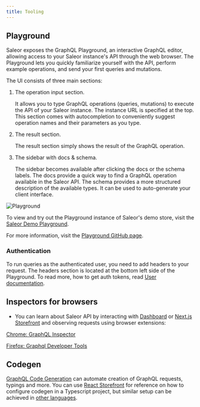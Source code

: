 ```yaml
---
title: Tooling
---
```


## Playground

Saleor exposes the GraphQL Playground, an interactive GraphQL editor, allowing access to your Saleor instance's API through the web browser. The Playground lets you quickly familiarize yourself with the API, perform example operations, and send your first queries and mutations.

The UI consists of three main sections:

1. The operation input section.

   It allows you to type GraphQL operations (queries, mutations) to execute the API of your Saleor instance. The instance URL is specified at the top. This section comes with autocompletion to conveniently suggest operation names and their parameters as you type.

2. The result section.

   The result section simply shows the result of the GraphQL operation.

3. The sidebar with docs & schema.

   The sidebar becomes available after clicking the docs or the schema labels. The docs provide a quick way to find a GraphQL operation available in the Saleor API.
   The schema provides a more structured description of the available types. It can be used to auto-generate your client interface.

![Playground](./api-playground.png)

To view and try out the Playground instance of Saleor's demo store, visit the [Saleor Demo Playground](https://demo.saleor.io/graphql/).

For more information, visit the [Playground GitHub page](https://github.com/prisma/graphql-playground).

### Authentication

To run queries as the authenticated user, you need to add headers to your request. The headers section is located at the bottom left side of the Playground. To read more, how to get auth tokens, read [User documentation](developer/users.mdx#authentication).

## Inspectors for browsers

- You can learn about Saleor API by interacting with [Dashboard](https://github.com/saleor/saleor-dashboard) or [Next.js Storefront](https://github.com/saleor/react-storefront) and observing requests using browser extensions:

[Chrome: GraphQL Inspector](https://chrome.google.com/webstore/detail/graphql-network-inspector/ndlbedplllcgconngcnfmkadhokfaaln)

[Firefox: Graphql Developer Tools](https://addons.mozilla.org/en-US/firefox/addon/graphql-developer-tools/)

## Codegen

[GraphQL Code Generation](https://www.graphql-code-generator.com/) can automate creation of GraphQL requests, typings and more. You can use [React Storefront](https://github.com/saleor/react-storefront) for reference on how to configure codegen in a Typescript project, but similar setup can be achieved in [other languages](https://www.graphql-code-generator.com/plugins).
